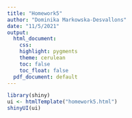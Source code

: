 ---
title: "Homework5"
author: "Dominika Markowska-Desvallons"
date: "11/5/2021"
output:
  html_document:
    css:
    highlight: pygments
    theme: cerulean
    toc: false
    toc_float: false
  pdf_document: default
---

```{r echo=FALSE}
library(shiny)
ui <- htmlTemplate("homework5.html")
shinyUI(ui)
```